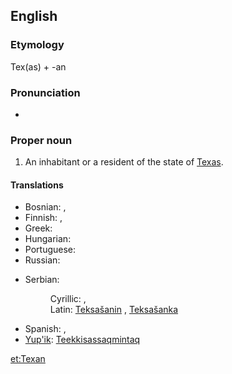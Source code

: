 ==English==

===Etymology===
Tex(as) + -an

===Pronunciation===
* {{rhymes|ɛksən}}

===Proper noun===
{{en-proper noun|Texans}}

# An inhabitant or a resident of the state of [[Texas]].

====Translations====
{{trans-top|an inhabitant or a resident of the state of Texas}}
* Bosnian: {{t|bs|Teksašanin|m}}, {{t|bs|Teksašanka|f}}
* Finnish: {{t-|fi|teksasilainen}}, {{t-|fi|texasilainen}}
* Greek: {{t|el|Τεξανός|tr=Texanós|m}}
* Hungarian: {{t|hu|texasi}}
* Portuguese: {{t-|pt|texano|m}}
* Russian: {{t|ru|техасец|tr=texásets|m}}
{{trans-mid}}
* Serbian:
*: Cyrillic: {{t|sr|Тексашанин|m}}, {{t|sr|Тексашанка|f}}
*: Latin: [[Teksašanin#Serbian|Teksašanin]] {{m}}, [[Teksašanka#Serbian|Teksašanka]] {{f}}
* Spanish: {{t|es|texano|m}}, {{t|ru|tejano|m}}
* [[Yup'ik]]: [[Teekkisassaqmintaq]]
{{trans-bottom}}

[[et:Texan]]